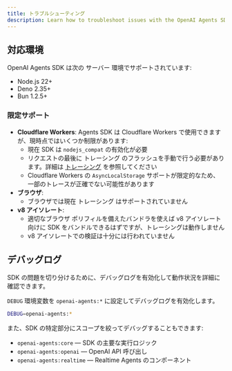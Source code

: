 ```yaml
---
title: トラブルシューティング
description: Learn how to troubleshoot issues with the OpenAI Agents SDK.
---
```


## 対応環境

OpenAI Agents SDK は次の サーバー 環境でサポートされています:

- Node.js 22+
- Deno 2.35+
- Bun 1.2.5+

### 限定サポート

- **Cloudflare Workers**: Agents SDK は Cloudflare Workers で使用できますが、現時点ではいくつか制限があります:
  - 現在 SDK は `nodejs_compat` の有効化が必要
  - リクエストの最後に トレーシング のフラッシュを手動で行う必要があります。詳細は [トレーシング](/openai-agents-js/ja/guides/tracing#export-loop-lifecycle) を参照してください
  - Cloudflare Workers の `AsyncLocalStorage` サポートが限定的なため、一部のトレースが正確でない可能性があります
- **ブラウザ**:
  - ブラウザでは現在 トレーシング はサポートされていません
- **v8 アイソレート**:
  - 適切なブラウザ ポリフィルを備えたバンドラを使えば v8 アイソレート向けに SDK をバンドルできるはずですが、トレーシングは動作しません
  - v8 アイソレートでの検証は十分には行われていません

## デバッグログ

SDK の問題を切り分けるために、デバッグログを有効化して動作状況を詳細に確認できます。

`DEBUG` 環境変数を `openai-agents:*` に設定してデバッグログを有効化します。

```bash
DEBUG=openai-agents:*
```

また、SDK の特定部分にスコープを絞ってデバッグすることもできます:

- `openai-agents:core` — SDK の主要な実行ロジック
- `openai-agents:openai` — OpenAI API 呼び出し
- `openai-agents:realtime` — Realtime Agents のコンポーネント
